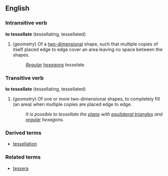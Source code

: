 ==English==
===Intransitive verb===
'''to tessellate''' (tessellating, tessellated)

#(''geometry'') Of a [[two-dimensional]] shape, such that multiple copies of itself placed edge to edge cover an area leaving no space between the shapes.
#:''[[Regular]] [[hexagon]]s tesselate.''

===Transitive verb===
'''to tessellate''' (tessellating, tessellated)

#(''geometry'') Of one or more two-dimensional shapes, to completely fill (an area) when multiple copies are placed edge to edge.
#:''It is possible to tessellate the [[plane]] with [[equilateral triangle]]s and [[regular]] hexagons.''

===Derived terms===
*[[tessellation]]

===Related terms===
*[[tessera]]